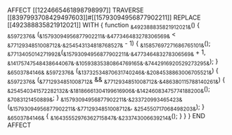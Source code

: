 AFFECT [[1224665461898798997]]
    TRAVERSE [[8397993708429497603]]#[[15793094956877902211]]
        REPLACE [[492388835821912021]] WITH {
        function ~&492388835821912021&~() {
            ~&5972376&~ (~&15793094956877902211&~.~&477346483278306569&~ < ~&7712934851008712&~.~&254543134818768527&~ - 1) {
                ~&15857697271686765101&~();
                ~&7713405014271992&~(~&15793094956877902211&~.~&477346483278306569&~ + 1, ~&14175747548438644067&~.~&10593835380864769165&~.~&7442916920529273295&~);
            } ~&6503784146&~ ~&5972376&~ (~&13732534870631740246&~.~&2084538863006705521&~) {
                ~&5972376&~ (~&7712934851008712&~ && ~&7712934851008712&~.~&486380115788140261&~) {
                    ~&254540341572282132&~.~&18186661304199616906&~.~&14246083475774188200&~();
                    ~&7083121450889&~;
                }
                    ~&15793094956877902211&~.~&233720993465423&~(~&15793094956877902211&~.~&7712934851008712&~, ~&254550717068498203&~);
            } ~&6503784146&~ {
                ~&16435552976362715847&~.~&233743006639214&~();
            }
        }
        }
END AFFECT
